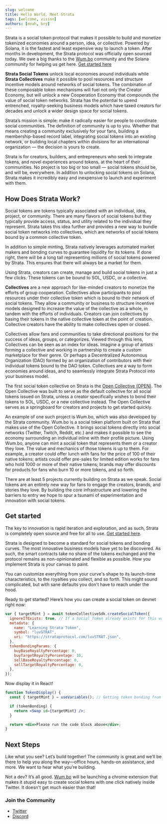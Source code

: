 ```yaml
---
slug: welcome
title: Hello World, Meet Strata
tags: [welcome, vision]
authors: [noah, bry]
---
```


Strata is a social token protocol that makes it possible to build and monetize tokenized economies around a person, idea, or collective. Powered by Solana, it is the fastest and least expensive way to launch a token. After months in development, the Strata protocol was officially open sourced today.
We owe a big thanks to the [Wum.bo](https://wum.bo) community and the Solana community for helping us get here. [Get started here](https://docs.strataprotocol.com/getting_started)

**Strata Social Tokens** unlock local economies around individuals while **Strata Collectives** make it possible to pool resources and structure incentive models around networks of social tokens.
The combination of these composable token mechanisms will fuel not only the Creator Economy, but will unlock a new Cooperation Economy that compounds the value of social token networks.
Strata has the potential to upend entrenched, royalty-seeking business models which have taxed creators for decades and unlock a wider design space for social tokens.

Strata’s mission is simple: make it radically easier for people to coordinate social communities.
The definition of community is up to you. Whether that means creating a community exclusively for your fans, building a membership-based record label, integrating social tokens into an existing network, or building local chapters within divisions for an international organization — the decision is yours to create.

Strata is for creators, builders, and entrepreneurs who seek to integrate tokens, and novel experiences around tokens, at the heart of their communities.
No project is too big or too small — social tokens should be, and will be, everywhere.
In addition to unlocking social tokens on Solana, Strata makes it incredibly easy and inexpensive to launch and experiment with them.

## How Does Strata Work?

Social tokens are tokens typically associated with an individual, idea, project, or community.
There are many flavors of social tokens but they typically provide access, status, and utility related to the individual they represent.
Strata takes this idea further and provides a new way to bundle social token networks into collectives, which are networks of social tokens bound by a common collective token.

In addition to simple minting, Strata natively leverages automated market makers and bonding curves to guarantee liquidity for its tokens.
If done right, there will be a long tail representing millions of social tokens powered by Strata. This ensures that there will always be a market for them.

Using Strata, creators can create, manage and build social tokens in just a few clicks. These tokens can be bound to SOL, USDC, or a collective.

**Collectives** are a new approach for like-minded creators to monetize the efforts of group cooperation. Collectives allow participants to pool resources under their collective token which is bound to their network of social tokens. They allow a community or business to structure incentive models designed to increase the value of the collective as a whole, in tandem with the efforts of individuals. Creators can join collectives by basing their tokens in the native collective token at the point of creation. Collective creators have the ability to make collectives open or closed.

Collectives allow fans and communities to take directional positions for the success of ideas, groups, or categorizes. Viewed through this lens, Collectives can be seen as an index for ideas. Imagine a group of artists forming a collective and working in partnership to create a custom marketplace for their genre. Or perhaps a Decentralized Autonomous Organization (DAO) formed by an organization of contributors with their individual tokens bound to the DAO token. Collectives are a way to form economies around ideas, and to seamlessly integrate Strata Protocol into your business model.

The first social token collective on Strata is the [Open Collective (OPEN)](https://blog.strataprotocol.com/open-collective).
The Open Collective was built to serve as the default collective for all social tokens issued on Strata, unless a creator specifically wishes to bond their tokens to SOL, USDC, or a new collective instead.
The Open Collective serves as a springboard for creators and projects to get started quickly.

An example of one such project is Wum.bo, which was also developed by the Strata community. Wum.bo is a social token platform built on Strata that makes use of the Open Collective.
It brings social tokens directly into social networks (Twitter, Twitch, Reddit, etc.) and makes it possible to see the economy surrounding an individual inline with their profile picture.
Using Wum.bo, anyone can mint a social token that represents them or a creator they love. The value and mechanics of those tokens is up to them.
For example, a creator could offer lunch with fans for the price of 100 of their native tokens; artists could offer pre-sales for limited edition works for fans who hold 1000 or more of their native tokens; brands may offer discounts for products for fans who burn 10 or more tokens, and so forth.

There are at least 5 projects currently building on Strata as we speak. Social tokens are an entirely new way for fans to engage the creators, brands, and stories they love.
By building the core infrastructure and lowering the barriers to entry we hope to spur a tsunami of experimentation and innovation with social tokens.

## Get started

The key to innovation is rapid iteration and exploration, and as such, Strata is completely open source and free for all to use. [Get started here](https://docs.strataprotocol.com/getting_started).

Strata is designed to become a standard for social tokens and bonding curves. The most innovative business models have yet to be discovered.
As such, the smart contracts take no share of the tokens exchanged and the protocol remains as non-opinionated and flexible as possible. How you implement Strata is your canvas to paint.

You can customize everything from your curve's shape to its launch-time characteristics, to the royalties you collect, and so forth. This might sound complicated, but with sane defaults you don't have to reach under the hood.

Ready to get started? Here’s how you can create a social token on devnet right now:

```jsx async name=create_social
var { targetMint } = await tokenCollectiveSdk.createSocialToken({
  ignoreIfExists: true, // If a Social Token already exists for this wallet, ignore.
  metadata: {
    name: "Learning Strata Token",
    symbol: "luvSTRAT",
    uri: "https://strataprotocol.com/luvSTRAT.json",
  },
  tokenBondingParams: {
    buyBaseRoyaltyPercentage: 0,
    buyTargetRoyaltyPercentage: 10,
    sellBaseRoyaltyPercentage: 0,
    sellTargetRoyaltyPercentage: 0,
  },
});
```

Now display it in React!

```jsx live
function TokenDisplay() {
  const { targetMint } = useVariables(); // Getting token bonding from above code;

  if (tokenBonding) {
    return <Swap id={targetMint} />;
  }

  return <div>Please run the code block above</div>;
}
```

## Next Steps

Like what you see? Let’s build together! The community is great and we’ll be there to help you along the way—office hours, hands-on assistance, and more. We want to hear what you're building.

<CTA />

Not a dev? It’s all good. [Wum.bo](https://wum.bo) will be launching a chrome extension that makes it stupid easy to create social tokens with one click natively inside Twitter. It doesn't get much easier than that!

### Join the Community

- [Twitter](https://twitter.com/StrataProtocol)
- [Discord](https://discord.gg/XQhCFg77WM)
